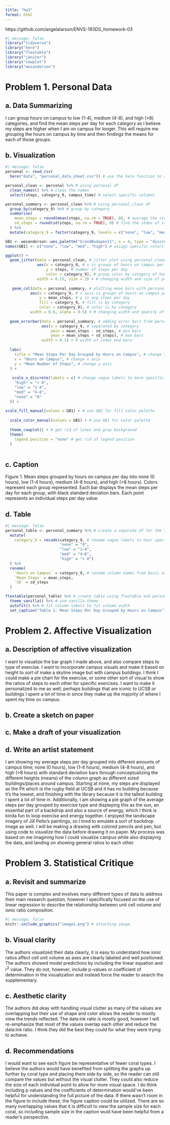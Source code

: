 ```yaml
---
title: "hw3"
format: html
---
```


https://github.com/angelalarson/ENVS-193DS_homework-03

```r
#| message: false
library("tidyverse")
library("here")
library("flextable")
library("janitor")
library("cowplot")
library("wesanderson")
```
# Problem 1. Personal Data

## a. Data Summarizing

I can group hours on campus to low (1-4), medium (4-8), and high (>8) categories, and find the mean steps per day for each category as I believe my steps are higher when I am on campus for longer. This will require me grouping the hours on campus by time and then findings the means for each of those groups. 

## b. Visualization
```r
#| message: false
personal <- read_csv(
  here("data", "personal_data_sheet.csv")) # use the here function to read in the csv under a different column

personal_clean <- personal %>% # using personal df
  clean_names() %>% # clean the names
  select(steps, category_9, campus_time) # select specific columns

personal_summary <- personal_clean %>% # using personal_clean df
  group_by(category_9) %>% # group by category
  summarise(
    mean_steps = round(mean(steps, na.rm = TRUE), 0), # average the steps per day and round
    sd_steps = round(sd(steps, na.rm = TRUE), 0) # find the stdev of steps per day and round
  ) %>% 
  mutate(category_9 = factor(category_9, levels = c("none", "low", "med", "high"))) # reorder the categories

GB1 <- wesanderson::wes_palette("GrandBudapest1", n = 4, type = "discrete") # create an object using the wes anderson palette
names(GB1) <- c("none", "low", "med", "high") # assign specific colors from wes anderson palette

ggplot() +
  geom_jitter(data = personal_clean, # jitter plot using personal_clean to include individual points
              aes(x = category_9, # x is groups of hours on campus per day
                  y = steps, # number of steps per day
                  color = category_9), # group color by category of hours per day
              width = 0.15, size = 2) + # changing width and size of points
 
   geom_col(data = personal_summary, # plotting mean bars with personal summary df for mean and stdev values
           aes(x = category_9, # x axis is groups of hours on campus per day
               y = mean_steps, # y is avg steps per day
               fill = category_9, # fill is by category
               color = category_9), # color is by category
           width = 0.6, alpha = 0.5) + # changing width and opacity of columns
  
  geom_errorbar(data = personal_summary, # adding error bars from personal_summary
                aes(x = category_9, # separated by category
                    ymin = mean_steps - sd_steps, # min bars
                    ymax = mean_steps + sd_steps), # max bars
                width = 0.1) + # width of stdev end bars
  
  labs(
    title = "Mean Steps Per Day Grouped by Hours on Campus", # change title
    x = "Hours on Campus", # change x axis
    y = "Mean Number of Steps", # change y axis
  ) +
   
   scale_x_discrete(labels = c( # change vague labels to more specific, showing hours that characterize them
    "high" = "> 8",
    "low" = "1-4",
    "med" = "4-8",
    "none" = "0"
  )) +
  
scale_fill_manual(values = GB1) + # use GB1 for fill color palette
  
  scale_color_manual(values = GB1) + # use GB1 for color palette
  
  theme_cowplot() + # get rid of lines and gray background
  theme(
    legend.position = "none" # get rid of legend position
  )
  
```
## c. Caption

Figure 1. Mean steps grouped by hours on campus per day into none (0 hours), low (1-4 hours), medium (4-8 hours), and high (>8 hours). Colors represent each group represented. Each bar displays the mean steps per day for each group, with black standard deviation bars. Each point represents an individual steps per day value.

## d. Table
```r
#| message: false
personal_table <- personal_summary %>% # create a separate df for the table
  mutate(
    category_9 = recode(category_9, # rename vague labels to hour specific labels
                        "none" = "0",
                        "low" = "1–4",
                        "med" = "4–8",
                        "high" = "> 8")
  ) %>%
  rename(
    `Hours on Campus` = category_9, # rename column names from basic names in df
    `Mean Steps` = mean_steps,
    `SD` = sd_steps
  )

flextable(personal_table) %>% # create table using flextable and personal_table df
  theme_vanilla() %>% # use vanilla theme
  autofit() %>% # fit column labels to fit column width
  set_caption("Table 1: Mean Steps Per Day Grouped by Hours on Campus") # add a title
```

# Problem 2. Affective Visualization

## a. Description of affective visualization

I want to visualize the bar graph I made above, and also compare steps to type of exercise. I want to incorporate campus visuals and make it based on height to sort of make a skyline image but with campus buildings. I think I could make a pie chart for the exercise, or some other sort of visual to show the ratios of steps to each other for specific exercises. I want to make it personalized to me as well, perhaps buildings that are iconic to UCSB or buildings I spent a lot of time in since they make up the majority of where I spent my time on campus.

## b. Create a sketch on paper



## c. Make a draft of your visualization



## d. Write an artist statement

I am showing my average steps per day grouped into different amounts of campus time; none (0 hours), low (1-4 hours), medium (4-8 hours), and high (>8 hours) with standard deviation bars through conceptualizing the different heights (means) of the column graph as different sized buildings/places around campus. Starting at none, my steps are displayed as the Pit which is the rugby field at UCSB and it has no building because it's the lowest, and finishing with the library because it is the tallest building I spent a lot of time in. Additionally, I am showing a pie graph of the average steps per day grouped by exercise type and displaying this as the sun, an essential part of a backdrop and also a source of energy, which I think is kinda fun to loop exercise and energy together. I enjoyed the landscape imagery of Jill Pelto's paintings, so I tired to emulate a sort of backdrop image as well. I will be making a drawing with colored pencils and pen, but using code to visualize the data before drawing it on paper. My process was based on me imagining how I could visualize campus while also displaying the data, and landing on showing general ratios to each other.


# Problem 3. Statistical Critique

## a. Revisit and summarize

This paper is complex and involves many different types of data to address their main research question, however I specifically focused on the use of linear regression to describe the relationship between unit cell volume and ionic ratio composition.
```r
#| message: false
knitr::include_graphics("image1.png") # attaching image
```
## b. Visual clarity

The authors visualized their data clearly, it is easy to understand how ionic ratios affect cell unit volume as axes are clearly labeled and well positioned. The authors showed model predictions by including the linear equation and r^2^ value. They do not, however, include p-values or coefficient of determination in the visualization and instead force the reader to search the supplementary.

## c. Aesthetic clarity

The authors did okay with handling visual clutter as many of the values are overlapping but their use of shape and color allows the reader to mostly view the trends reflected. The data:ink ratio is mostly good, however I will re-emphasize that most of the values overlap each other and reduce the data:ink ratio. I think they did the best they could for what they were trying to achieve.

## d. Recommendations

I would want to see each figure be representative of fewer coral types. I believe the authors would have benefited from splitting the graphs up further by coral type and placing them side by side, so the reader can still compare the values but without the visual clutter. They could also reduce the size of each individual point to allow for more visual space. I do think including p values and the coefficients of determination would've been helpful for understanding the full picture of the data. If there wasn't room in the figure to include these, the figure caption could be utilized. There are so many overlapping values that it is difficult to view the sample size for each coral, so including sample size in the caption wuld have been helpful from a reader's perspective.
